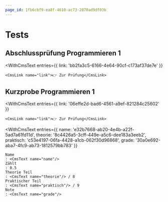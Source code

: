 ```yaml
---
page_id: 1fb6cbf9-ea8f-4610-ac73-2870ad9df03b
---
```




# Tests

## Abschlussprüfung Programmieren 1

<WithCmsText
    entries={{
        link: 'bb2fa3c5-6166-4e64-90cf-c173af37de7e'
    }}
>
    <CmsLink name="link">👉 Zur Prüfung</CmsLink>
</WithCmsText>


## Kurzprobe Programmieren 1

<WithCmsText
    entries={{
        link: '06effe2d-bad6-4561-a9ef-821284c25602'
    }}
>
    <CmsLink name="link">👉 Zur Prüfung</CmsLink>
</WithCmsText>


<WithCmsText 
    entries={{
        name: 'e32b7668-ab20-4e4b-a22f-5ad7a61fd11d',
        theorie: '8c4426a5-3cff-449e-a5c6-dee183a3eeb2',
        praktisch: 'c53e4197-06fa-4428-a1cb-062f30d96868',
        grade: '30a0e692-aba7-4fc9-ab73-1812579bb783'
    }}
>

    Name
    : <CmsText name="name"/>
    Zählt
    : 0.5
    Theorie Teil
    : <CmsText name="theorie"/> / 8
    Praktischer Teil
    : <CmsText name="praktisch"/> / 9
    Note
    : <CmsText name="grade"/>
</WithCmsText>